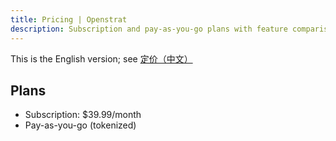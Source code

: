 ```yaml
---
title: Pricing | Openstrat
description: Subscription and pay-as-you-go plans with feature comparison.
---
```


<Callout>
This is the English version; see <a href="/zh/documentation/pricing" rel="alternate" hreflang="zh">定价（中文）</a>
</Callout>

## Plans
- Subscription: $39.99/month
- Pay-as-you-go (tokenized)

